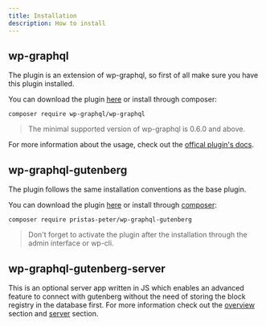 ```yaml
---
title: Installation
description: How to install
---
```


## wp-graphql

The plugin is an extension of wp-graphql, so first of all make sure you have this plugin installed.

You can download the plugin [here](https://github.com/wp-graphql/wp-graphql/releases) or install through composer:

```shell
composer require wp-graphql/wp-graphql
```

> The minimal supported version of wp-graphql is 0.6.0 and above.

For more information about the usage, check out the [offical plugin's docs](https://docs.wpgraphql.com/getting-started/install-and-activate/).

## wp-graphql-gutenberg

The plugin follows the same installation conventions as the base plugin.

You can download the plugin [here](https://github.com/pristas-peter/wp-graphql-gutenberg/releases) or install through [composer](https://packagist.org/packages/pristas-peter/wp-graphql-gutenberg):

```shell
composer require pristas-peter/wp-graphql-gutenberg
```

> Don't forget to activate the plugin after the installation through the admin interface or wp-cli.

## wp-graphql-gutenberg-server

This is an optional server app written in JS which enables an advanced feature to connect with gutenberg without the need of storing the block registry in the database first. For more information check out the [overview](/getting-started/overview/) section and [server](/server/overview/) section.

